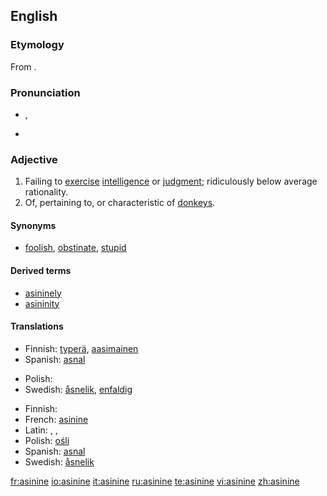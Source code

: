 {{was wotd|2008|January|9}}
==English==

===Etymology===
From {{L.}} {{term|asininus|asinīnus|of a donkey or ass|lang=la}}.

===Pronunciation===
* {{a|RP|US}} {{IPA|/ˈæs.ɪ.naɪn/, /ˈæs.ə.naɪn/}}, {{SAMPA|/"{s.I.naIn/, /"{s.@.naIn/}}
* {{audio|en-us-asinine.ogg|Audio (US)}}

===Adjective===
{{en-adj}}

# Failing to [[exercise]] [[intelligence]] or [[judgment]]; ridiculously below average rationality.
# Of, pertaining to, or characteristic of [[donkey]]s.

====Synonyms====
* {{sense|failing to exercise intelligence or judgment}} [[foolish]], [[obstinate]], [[stupid]]

====Derived terms====
* [[asininely]]
* [[asininity]]

====Translations====
{{trans-top|failing to exercise intelligence or judgment}}
* Finnish: [[typerä]], [[aasimainen]]
* Spanish: [[asnal]] {{m|f}}
{{trans-mid}}
* Polish: {{t+|pl|głupi|m}}
* Swedish: [[åsnelik]], [[enfaldig]]
{{trans-bottom}}

{{trans-top|of or relating to a donkey.}}
* Finnish: {{t-|fi|aasimainen}}
* French: [[asinine]]{{trans-mid}}
* Latin: {{t-|la|asininus|m|alt=asinīnus}}, {{t-|la|asinina|f|alt=asinīna}}, {{t-|la|asininum|n|alt=asinīnum}}
* Polish: [[ośli]] {{m}}
* Spanish: [[asnal]]
* Swedish: [[åsnelik]]

{{trans-bottom}}

[[fr:asinine]]
[[io:asinine]]
[[it:asinine]]
[[ru:asinine]]
[[te:asinine]]
[[vi:asinine]]
[[zh:asinine]]